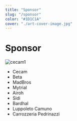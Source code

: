 ```yaml
---
title: "Sponsor"
slug: "/sponsor"
color: "#1D1C1A"
cover: "./art-cover-image.jpg"
---
```


# Sponsor

[//]: # (Importanti i parametri della immagine)

![cecam1](https://res.cloudinary.com/dnqt3rs6f/image/upload/w_auto,c_scale,q_75,f_auto/v1638550408/sponsor-sito-3d/logo_cecam.jpg)

- Cecam
- Beta
- MadBros
- Mytrial
- Airoh
- Sidi
- Bardhal
- Luppoleto Camuno
- Carrozzeria Pedrinazzi
